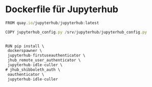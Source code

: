 # Dockerfile für Jupyterhub
```js
FROM quay.io/jupyterhub/jupyterhub:latest

COPY jupyterhub_config.py /srv/jupyterhub/jupyterhub_config.py
 

RUN pip install \
 dockerspawner \
 jupyterhub-firstuseauthenticator \
 jhub_remote_user_authenticator \
 jupyterhub-idle-culler \
# jhub_shibboleth_auth \
 oauthenticator \
 jupyterhub-idle-culler

```
